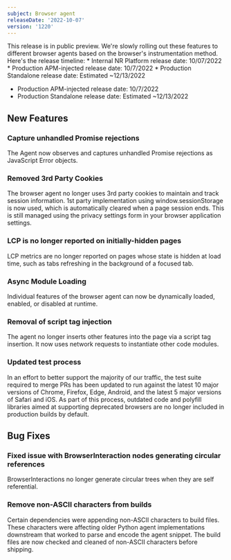 ```yaml
---
subject: Browser agent
releaseDate: '2022-10-07'
version: '1220'
---
```


<Callout variant="caution" title="About this release">
This release is in public preview. We're slowly rolling out these features to different browser agents based on the browser's instrumentation method. Here's the release timeline:
* Internal NR Platform release date: 10/07/2022
* Production APM-injected release date: 10/7/2022
* Production Standalone release date: Estimated ~12/13/2022
</Callout>

* Production APM-injected release date: 10/7/2022
* Production Standalone release date: Estimated ~12/13/2022

## New Features

### Capture unhandled Promise rejections
The Agent now observes and captures unhandled Promise rejections as JavaScript Error objects.

### Removed 3rd Party Cookies
The browser agent no longer uses 3rd party cookies to maintain and track session information. 1st party implementation using window.sessionStorage is now used, which is automatically cleared when a page session ends. This is still managed using the privacy settings form in your browser application settings.

### LCP is no longer reported on initially-hidden pages
LCP metrics are no longer reported on pages whose state is hidden at load time, such as tabs refreshing in the background of a focused tab.

### Async Module Loading
Individual features of the browser agent can now be dynamically loaded, enabled, or disabled at runtime.

### Removal of script tag injection
The agent no longer inserts other features into the page via a script tag insertion. It now uses network requests to instantiate other code modules.

### Updated test process
In an effort to better support the majority of our traffic, the test suite required to merge PRs has been updated to run against the latest 10 major versions of Chrome, Firefox, Edge, Android, and the latest 5 major versions of Safari and iOS. As part of this process, outdated code and polyfill libraries aimed at supporting deprecated browsers are no longer included in production builds by default.

## Bug Fixes

### Fixed issue with BrowserInteraction nodes generating circular references
BrowserInteractions no longer generate circular trees when they are self referential.

### Remove non-ASCII characters from builds
Certain dependencies were appending non-ASCII characters to build files. These characters were affecting older Python agent implementations downstream that worked to parse and encode the agent snippet. The build files are now checked and cleaned of non-ASCII characters before shipping.
